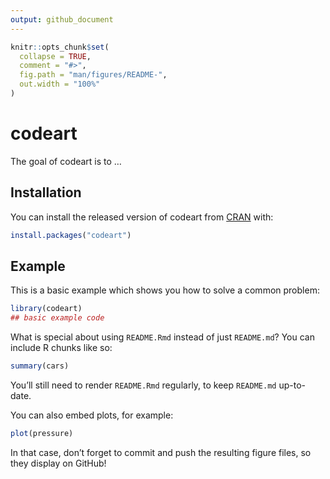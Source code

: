 ```yaml
---
output: github_document
---
```


<!-- README.md is generated from README.Rmd. Please edit that file -->

```r
knitr::opts_chunk$set(
  collapse = TRUE,
  comment = "#>",
  fig.path = "man/figures/README-",
  out.width = "100%"
)
```

# codeart

<!-- badges: start -->
<!-- badges: end -->

The goal of codeart is to ...

## Installation

You can install the released version of codeart from [CRAN](https://CRAN.R-project.org) with:

``` r
install.packages("codeart")
```

## Example

This is a basic example which shows you how to solve a common problem:

```r
library(codeart)
## basic example code
```

What is special about using `README.Rmd` instead of just `README.md`? You can include R chunks like so:

```r
summary(cars)
```

You'll still need to render `README.Rmd` regularly, to keep `README.md` up-to-date.

You can also embed plots, for example:

```r
plot(pressure)
```

In that case, don't forget to commit and push the resulting figure files, so they display on GitHub!
